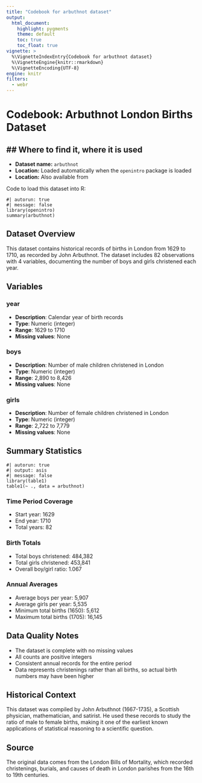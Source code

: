 ```yaml
---
title: "Codebook for arbuthnot dataset"
output:
  html_document:
    highlight: pygments
    theme: default
    toc: true
    toc_float: true
vignette: >
  %\VignetteIndexEntry{Codebook for arbuthnot dataset}
  %\VignetteEngine{knitr::rmarkdown}
  %\VignetteEncoding{UTF-8}
engine: knitr
filters:
  - webr
---
```


# Codebook: Arbuthnot London Births Dataset

## Where to find it, where it is used
- 
- **Dataset name:** `arbuthnot`
- **Location:** Loaded automatically when the `openintro` package is loaded
- **Location:** Also available from 

Code to load this dataset into R:
```webr-r
#| autorun: true
#| message: false
library(openintro)
summary(arbuthnot)
```

## Dataset Overview
This dataset contains historical records of births in London from 1629 to 1710, as recorded by John Arbuthnot. The dataset includes 82 observations with 4 variables, documenting the number of boys and girls christened each year.

## Variables

### year
- **Description**: Calendar year of birth records
- **Type**: Numeric (integer)
- **Range**: 1629 to 1710
- **Missing values**: None

### boys
- **Description**: Number of male children christened in London
- **Type**: Numeric (integer)
- **Range**: 2,890 to 8,426
- **Missing values**: None

### girls
- **Description**: Number of female children christened in London
- **Type**: Numeric (integer)
- **Range**: 2,722 to 7,779
- **Missing values**: None

## Summary Statistics

```webr-r
#| autorun: true
#| output: asis
#| message: false
library(table1)
table1(~ ., data = arbuthnot)
```

### Time Period Coverage
- Start year: 1629
- End year: 1710
- Total years: 82

### Birth Totals
- Total boys christened: 484,382
- Total girls christened: 453,841
- Overall boy/girl ratio: 1.067

### Annual Averages
- Average boys per year: 5,907
- Average girls per year: 5,535
- Minimum total births (1650): 5,612
- Maximum total births (1705): 16,145

## Data Quality Notes
- The dataset is complete with no missing values
- All counts are positive integers
- Consistent annual records for the entire period
- Data represents christenings rather than all births, so actual birth numbers may have been higher

## Historical Context
This dataset was compiled by John Arbuthnot (1667-1735), a Scottish physician, mathematician, and satirist. He used these records to study the ratio of male to female births, making it one of the earliest known applications of statistical reasoning to a scientific question.

## Source
The original data comes from the London Bills of Mortality, which recorded christenings, burials, and causes of death in London parishes from the 16th to 19th centuries.
